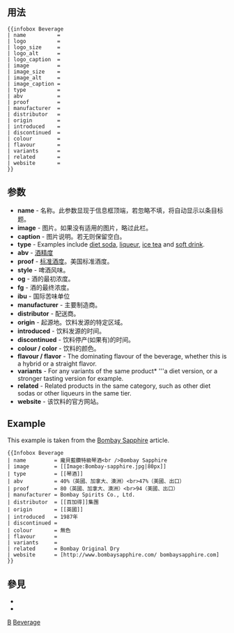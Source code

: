{{Documentation subpage}}
<!-- PLEASE ADD CATEGORIES AND INTERWIKIS AT THE BOTTOM OF THIS PAGE. -->
{{esoteric}}

== 用法 ==
<pre>
{{infobox Beverage
| name          = 
| logo          = 
| logo_size     = 
| logo_alt      = 
| logo_caption  = 
| image         = 
| image_size    = 
| image_alt     = 
| image_caption = 
| type          = 
| abv           = 
| proof         = 
| manufacturer  = 
| distributor   = 
| origin        = 
| introduced    = 
| discontinued  = 
| colour        = 
| flavour       = 
| variants      = 
| related       = 
| website       = 
}}
</pre>

== 参数 ==

* '''name''' - 名称。此参数显现于信息框顶端，若忽略不填，将自动显示以条目标题。
* '''image''' - 图片。如果没有适用的图片，略过此栏。
* '''caption''' - 图片说明。若无则保留空白。
* '''type''' - Examples include [[diet soda]], [[liqueur]], [[ice tea]] and [[soft drink]].
* '''abv''' - [[酒精度]]
* '''proof''' - [[标准酒度]]。美国标准酒度。
* '''style''' - 啤酒风味。
* '''og''' - 酒的最初浓度。
* '''fg''' - 酒的最终浓度。
* '''ibu''' - 国际苦味单位
* '''manufacturer''' - 主要制造商。
* '''distributor''' - 配送商。
* '''origin''' - 起源地。饮料发源的特定区域。
* '''introduced''' - 饮料发源的时间。
* '''discontinued''' - 饮料停产(如果有)的时间。
* '''colour / color''' - 饮料的颜色。
* '''flavour / flavor''' - The dominating flavour of the beverage, whether this is a hybrid or a straight flavor.
* '''variants''' - For any variants of the same product* '''a diet version, or a stronger tasting version for example.
* '''related''' - Related products in the same category, such as other diet sodas or other liqueurs in the same tier.
* '''website''' - 该饮料的官方网站。

== Example ==

This example is taken from the [[Bombay Sapphire]] article.
{{Infobox Beverage
| name         = 龐貝藍鑽特級琴酒<br />Bombay Sapphire
| image        = [[Image:Bombay-sapphire.jpg|80px]]
| type         = [[琴酒]]
| abv          = 40%（英國、加拿大、澳洲）<br>47%（美國、出口）
| proof        = 80（英國、加拿大、澳洲）<br>94（美國、出口）
| manufacturer = Bombay Spirits Co., Ltd.
| distributor  = [[百加得]]集團
| origin       = [[英國]]
| introduced   = 1987年
| discontinued =
| colour       = 無色
| flavour      =
| variants     =
| related      = Bombay Original Dry
| website      = [http://www.bombaysapphire.com/ bombaysapphire.com]
}}

<pre style="width:50%;">
{{Infobox Beverage
| name         = 龐貝藍鑽特級琴酒<br />Bombay Sapphire
| image        = [[Image:Bombay-sapphire.jpg|80px]]
| type         = [[琴酒]]
| abv          = 40%（英國、加拿大、澳洲）<br>47%（美國、出口）
| proof        = 80（英國、加拿大、澳洲）<br>94（美國、出口）
| manufacturer = Bombay Spirits Co., Ltd.
| distributor  = [[百加得]]集團
| origin       = [[英國]]
| introduced   = 1987年
| discontinued =
| colour       = 無色
| flavour      =
| variants     =
| related      = Bombay Original Dry
| website      = [http://www.bombaysapphire.com/ bombaysapphire.com]
}}
</pre>
{{brClear}}

== 參見 ==
* {{tl|Infobox Whisky Distillery}}
* {{tl|Infobox vodka}}

<includeonly>
[[Category:飲料信息框模板|B]]
[[Category:飲食專題模板|Beverage]]
</includeonly>